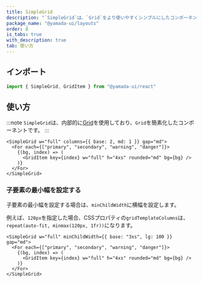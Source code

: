 ```yaml
---
title: SimpleGrid
description: "`SimpleGrid`は、`Grid`をより使いやすくシンプルにしたコンポーネントです。"
package_name: "@yamada-ui/layouts"
order: 8
is_tabs: true
with_description: true
tab: 使い方
---
```


## インポート

```ts
import { SimpleGrid, GridItem } from "@yamada-ui/react"
```

## 使い方

:::note
`SimpleGrid`は、内部的に[Grid](/components/layouts/grid)を使用しており、`Grid`を簡素化したコンポーネントです。
:::

```tsx
<SimpleGrid w="full" columns={{ base: 2, md: 1 }} gap="md">
  <For each={["primary", "secondary", "warning", "danger"]}>
    {(bg, index) => (
      <GridItem key={index} w="full" h="4xs" rounded="md" bg={bg} />
    )}
  </For>
</SimpleGrid>
```

### 子要素の最小幅を設定する

子要素の最小幅を設定する場合は、`minChildWidth`に横幅を設定します。

例えば、`120px`を指定した場合、CSSプロパティの`gridTemplateColumns`は、`repeat(auto-fit, minmax(120px, 1fr))`になります。

```tsx
<SimpleGrid w="full" minChildWidth={{ base: "3xs", lg: 100 }} gap="md">
  <For each={["primary", "secondary", "warning", "danger"]}>
    {(bg, index) => (
      <GridItem key={index} w="full" h="4xs" rounded="md" bg={bg} />
    )}
  </For>
</SimpleGrid>
```
